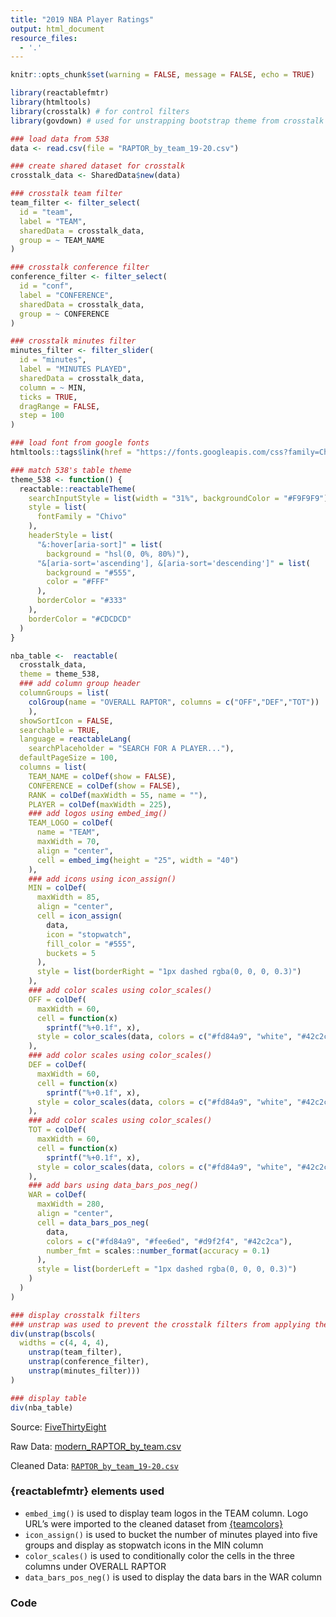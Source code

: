 ---
title: "2019 NBA Player Ratings"
output: html_document 
resource_files:
  - '.'
---

```{r setup, include = FALSE}
knitr::opts_chunk$set(warning = FALSE, message = FALSE, echo = TRUE)
```

```{r raptor_table, echo = FALSE}
library(reactablefmtr)
library(htmltools)
library(crosstalk) # for control filters
library(govdown) # used for unstrapping bootstrap theme from crosstalk

### load data from 538
data <- read.csv(file = "RAPTOR_by_team_19-20.csv")

### create shared dataset for crosstalk
crosstalk_data <- SharedData$new(data)

### crosstalk team filter
team_filter <- filter_select(
  id = "team",
  label = "TEAM",
  sharedData = crosstalk_data,
  group = ~ TEAM_NAME
)

### crosstalk conference filter
conference_filter <- filter_select(
  id = "conf",
  label = "CONFERENCE",
  sharedData = crosstalk_data,
  group = ~ CONFERENCE
)

### crosstalk minutes filter
minutes_filter <- filter_slider(
  id = "minutes",
  label = "MINUTES PLAYED",
  sharedData = crosstalk_data,
  column = ~ MIN,
  ticks = TRUE,
  dragRange = FALSE,
  step = 100
)

### load font from google fonts
htmltools::tags$link(href = "https://fonts.googleapis.com/css?family=Chivo:400,600,700&display=swap", rel = "stylesheet")

### match 538's table theme
theme_538 <- function() {
  reactable::reactableTheme(
    searchInputStyle = list(width = "31%", backgroundColor = "#F9F9F9"),
    style = list(
      fontFamily = "Chivo"
    ),
    headerStyle = list(
      "&:hover[aria-sort]" = list(
        background = "hsl(0, 0%, 80%)"),
      "&[aria-sort='ascending'], &[aria-sort='descending']" = list(
        background = "#555",
        color = "#FFF"
      ),
      borderColor = "#333"
    ),
    borderColor = "#CDCDCD"
  )
}

nba_table <-  reactable(
  crosstalk_data,
  theme = theme_538,
  ### add column group header
  columnGroups = list(
    colGroup(name = "OVERALL RAPTOR", columns = c("OFF","DEF","TOT"))
    ),
  showSortIcon = FALSE,
  searchable = TRUE,
  language = reactableLang(
    searchPlaceholder = "SEARCH FOR A PLAYER..."),
  defaultPageSize = 100,
  columns = list(
    TEAM_NAME = colDef(show = FALSE),
    CONFERENCE = colDef(show = FALSE),
    RANK = colDef(maxWidth = 55, name = ""),
    PLAYER = colDef(maxWidth = 225),
    ### add logos using embed_img()
    TEAM_LOGO = colDef(
      name = "TEAM",
      maxWidth = 70,
      align = "center",
      cell = embed_img(height = "25", width = "40")
    ),
    ### add icons using icon_assign()
    MIN = colDef(
      maxWidth = 85,
      align = "center",
      cell = icon_assign(
        data,
        icon = "stopwatch",
        fill_color = "#555",
        buckets = 5
      ),
      style = list(borderRight = "1px dashed rgba(0, 0, 0, 0.3)")
    ),
    ### add color scales using color_scales()
    OFF = colDef(
      maxWidth = 60,
      cell = function(x)
        sprintf("%+0.1f", x),
      style = color_scales(data, colors = c("#fd84a9", "white", "#42c2ca"))
    ),
    ### add color scales using color_scales()
    DEF = colDef(
      maxWidth = 60,
      cell = function(x)
        sprintf("%+0.1f", x),
      style = color_scales(data, colors = c("#fd84a9", "white", "#42c2ca"))
    ),
    ### add color scales using color_scales()
    TOT = colDef(
      maxWidth = 60,
      cell = function(x)
        sprintf("%+0.1f", x),
      style = color_scales(data, colors = c("#fd84a9", "white", "#42c2ca"))
    ),
    ### add bars using data_bars_pos_neg()
    WAR = colDef(
      maxWidth = 280,
      align = "center",
      cell = data_bars_pos_neg(
        data,
        colors = c("#fd84a9", "#fee6ed", "#d9f2f4", "#42c2ca"),
        number_fmt = scales::number_format(accuracy = 0.1)
      ),
      style = list(borderLeft = "1px dashed rgba(0, 0, 0, 0.3)")
    )
  )
)

### display crosstalk filters
### unstrap was used to prevent the crosstalk filters from applying their own bootsrap theme on this site. It is generally not needed.
div(unstrap(bscols(
  widths = c(4, 4, 4),
    unstrap(team_filter),
    unstrap(conference_filter),
    unstrap(minutes_filter)))
)

### display table
div(nba_table)
```

Source: [FiveThirtyEight](https://projects.fivethirtyeight.com/nba-player-ratings/)

Raw Data: [modern_RAPTOR_by_team.csv](https://github.com/fivethirtyeight/data/blob/master/nba-raptor/modern_RAPTOR_by_team.csv)

Cleaned Data: [`RAPTOR_by_team_19-20.csv`](RAPTOR_by_team_19-20.csv) 

### {reactablefmtr} elements used

- `embed_img()` is used to display team logos in the TEAM column. Logo URL's were imported to the cleaned dataset from [{teamcolors}](https://github.com/beanumber/teamcolors)
- `icon_assign()` is used to bucket the number of minutes played into five groups and display as stopwatch icons in the MIN column
- `color_scales()` is used to conditionally color the cells in the three columns under OVERALL RAPTOR
- `data_bars_pos_neg()` is used to display the data bars in the WAR column

### Code

```{r ref.label="raptor_table", eval=FALSE}
```

